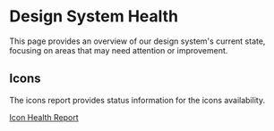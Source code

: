 
<Meta of={HealthStories} />

# Design System Health

This page provides an overview of our design system's current state, focusing on areas that may need attention or improvement.

## Icons

The icons report provides status information for the icons availability.

[Icon Health Report](/?path=/docs/health-icons--icons)
